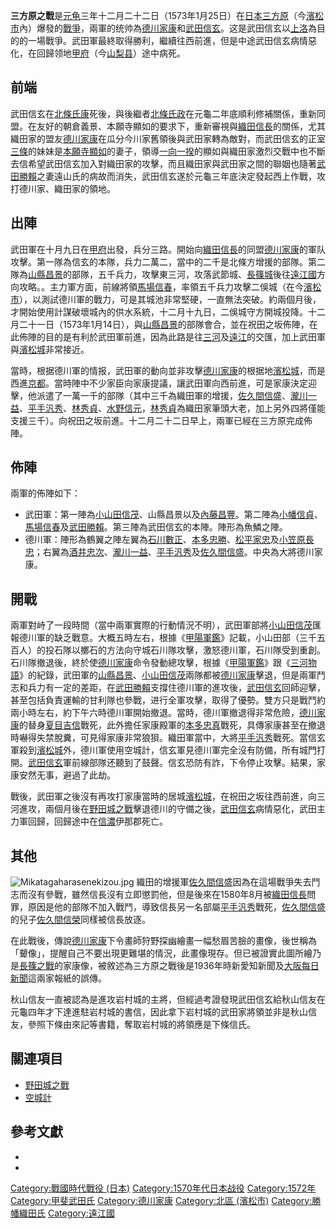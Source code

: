 {{no footnotes|time=2018-03-16T15:41:24+00:00}}
{{Infobox Military Conflict|
conflict=三方原之戰|
partof=[[战国_(日本)|日本戰國時代]]|
image=Battle_of_Mikatagahara.jpg|
image_size=300px|
caption=《元龜三年十二月味方原戰争之圖》<br/>由歌川芳虎於明治7年（1874年）所畫|
date=[[元龜|元龜]]三年十二月二十二日（1573年1月25日）|
place=[[靜岡縣|靜岡縣]][[濱松市|濱松市]]|
result=武田軍勝利|
combatant1=[[小山田信茂|小山田信茂]]、[[山縣昌景|山縣昌景]]、[[武田勝賴|武田勝賴]]（武田．北條軍）|
combatant2=[[本多忠勝|本多忠勝]]、[[瀧川一益|瀧川一益]]、[[酒井忠次|酒井忠次]]（德川．織田軍）|
commander1=[[武田信玄|武田信玄]]|
commander2=[[德川家康|德川家康]]|
strength1=約27,000人(最大動員能力30,000)+北條援軍2,000|
strength2=約18,000人(最大動員能力15,000)+織田援軍3,000|
casualties1=500(上杉文書)|
casualties2=2,000|
}}
{{japanese|japanese=三方ヶ原の戦い|kana=みかたがはらのたたかい|romaji=Mikatagahara no Tatakai}}
{{Campaignbox 德川家重大戰役}}
{{Campaignbox 武田家重大戰役}}

'''三方原之戰'''是[[元龟|元龟]]三年十二月二十二日（1573年1月25日）在[[日本|日本]][[三方原|三方原]]（今[[濱松市|濱松市]]內）爆發的[[戰爭|戰爭]]，兩軍的统帅為[[德川家康|德川家康]]和[[武田信玄|武田信玄]]。这是武田信玄以[[上洛|上洛]]為目的的一場戰爭。武田軍最終取得勝利，繼續往西前進，但是中途武田信玄病情惡化，在回歸领地[[甲府|甲府]]（今[[山梨县|山梨县]]）途中病死。

== 前端 ==
武田信玄在[[北條氏康|北條氏康]]死後，與後繼者[[北條氏政|北條氏政]]在元龜二年底順利修補關係，重新同盟。在友好的朝倉義景、本願寺顯如的要求下，重新審視與[[織田信長|織田信長]]的關係，尤其織田家的盟友[[德川家康|德川家康]]在瓜分今川家舊領後與武田家轉為敵對，而武田信玄的正室[[三條夫人|三條]]的妹妹是[[本願寺顯如|本願寺顯如]]的妻子，領導[[一向一揆|一向一揆]]的顯如與織田家激烈交戰中也不斷去信希望武田信玄加入對織田家的攻擊，而且織田家與武田家之間的聯姻也隨著[[武田勝賴|武田勝賴]]之妻遠山氏的病故而消失，武田信玄遂於元龜三年底決定發起西上作戰，攻打德川家、織田家的領地。

== 出陣 ==
武田軍在十月九日在[[甲府|甲府]]出發，兵分三路。開始向[[織田信長|織田信長]]的同盟[[德川家康|德川家康]]的軍队攻擊。第一隊為信玄的本隊，兵力二萬二，當中的二千是北條方增援的部隊。第二隊為[[山縣昌景|山縣昌景]]的部隊，五千兵力，攻擊東三河，攻落武節城、[[長篠城|長篠城]]後往[[遠江國|遠江國]]方向攻略。。主力軍方面，前線將領[[馬場信春|馬場信春]]，率領五千兵力攻擊二俁城（在今[[濱松市|濱松市]]），以測試德川軍的戰力，可是其城池非常堅硬，一直無法突破。約兩個月後，才開始使用計謀破壞城內的供水系統，十二月十九日，二俁城守方開城投降。十二月二十一日（1573年1月14日），與[[山縣昌景|山縣昌景]]的部隊會合，並在祝田之坂佈陣，在此佈陣的目的是有利於武田軍前進，因為此路是往[[三河國|三河]]及[[遠江國|遠江]]的交匯，加上武田軍與[[濱松城|濱松城]]非常接近。

當時，根据德川軍的情报，武田軍的動向並非攻擊[[德川家康|德川家康]]的根据地[[濱松城|濱松城]]，而是西進[[京都|京都]]。當時陣中不少家臣向家康提議，讓武田軍向西前進，可是家康決定迎擊，他派遣了一萬一千的部隊（其中三千為織田軍的增援，[[佐久間信盛|佐久間信盛]]、[[瀧川一益|瀧川一益]]、[[平手汎秀|平手汎秀]]、[[林秀貞|林秀貞]]、[[水野信元|水野信元]]，[[林秀貞|林秀貞]]為織田家筆頭大老，加上另外四將僅能支援三千）。向祝田之坂前進。十二月二十二日早上，兩軍已經在三方原完成佈陣。

== 佈陣 ==
兩軍的佈陣如下：

* 武田軍：第一陣為[[小山田信茂|小山田信茂]]、山縣昌景以及[[內藤昌豐|內藤昌豐]]。第二陣為[[小幡信貞|小幡信貞]]、[[馬場信春|馬場信春]]及[[武田勝賴|武田勝賴]]。第三陣為武田信玄的本陣。陣形為魚鱗之陣。
* 德川軍：陣形為鶴翼之陣左翼為[[石川數正|石川數正]]、[[本多忠勝|本多忠勝]]、[[松平家忠|松平家忠]]及[[小笠原長忠|小笠原長忠]]；右翼為[[酒井忠次|酒井忠次]]、[[瀧川一益|瀧川一益]]、[[平手汎秀|平手汎秀]]及[[佐久間信盛|佐久間信盛]]。中央為大將德川家康。

== 開戰 ==
兩軍對峙了一段時間（當中兩軍實際的行動情況不明），武田軍部將[[小山田信茂|小山田信茂]]匯報德川軍的缺乏戰意。大概五時左右，根據《[[甲陽軍鑑|甲陽軍鑑]]》記載，小山田部（三千五百人）的投石隊以擲石的方法向守城石川隊攻擊，激怒德川軍，石川隊受到重創。石川隊撤退後，終於使[[德川家康|德川家康]]命令發動總攻擊，根據《[[甲陽軍鑑|甲陽軍鑑]]》跟《[[三河物語|三河物語]]》的紀錄，武田軍的[[山縣昌景|山縣昌景]]、[[小山田信茂|小山田信茂]]兩隊都被[[德川家康|德川家康]]擊退，但是兩軍鬥志和兵力有一定的差距，在[[武田勝賴|武田勝賴]]支撐住德川軍的進攻後，[[武田信玄|武田信玄]]回師迎擊，甚至包括負責運輸的甘利隊也參戰，进行全軍攻擊，取得了優勢。雙方只是戰鬥約兩小時左右，約下午六時德川軍開始撤退。當時，德川軍撤退得非常危險，[[德川家康|德川家康]]的替身[[夏目吉信|夏目吉信]]戰死，此外擔任家康殿軍的[[本多忠真|本多忠真]]戰死，具傳家康甚至在撤退時嚇得失禁脫糞，可見得家康非常狼狽。織田軍當中，大將[[平手汎秀|平手汎秀]]戰死。當信玄軍殺到[[濱松城|濱松城]]外，德川軍使用空城計，信玄軍見德川軍完全沒有防備，所有城門打開。[[武田信玄|武田信玄]]軍前線部隊还聽到了鼓聲。信玄恐防有詐，下令停止攻擊。結果，家康安然无事，避過了此劫。

戰後，武田軍之後沒有再攻打家康當時的居城[[濱松城|濱松城]]，在祝田之坂往西前進，向三河進攻，兩個月後在[[野田城之戰|野田城之戰]]擊退德川的守備之後，[[武田信玄|武田信玄]]病情惡化，武田主力軍回歸，回歸途中在[[信濃|信濃]]伊那郡死亡。

== 其他 ==
[[File:Mikatagaharasenekizou.jpg|thumb]]
織田的增援軍[[佐久間信盛|佐久間信盛]]因為在這場戰爭失去鬥志而沒有參戰，雖然信長沒有立即懲罰他，但是後來在1580年8月被[[織田信長|織田信長]]問罪，原因是他的部隊不加入戰鬥，導致信長另一名部屬[[平手汎秀|平手汎秀]]戰死，[[佐久間信盛|佐久間信盛]]的兒子[[佐久間信榮|佐久間信榮]]同樣被信長放逐。

在此戰後，傳說[[德川家康|德川家康]]下令畫師狩野探幽繪畫一幅愁眉苦臉的畫像，後世稱為「顰像」，提醒自己不要出現更難堪的情況，此畫像現存{{link-ja|德川美術館|徳川美術館}}。但已被證實此圖所繪乃是[[長篠之戰|長篠之戰]]的家康像，被敘述為三方原之戰後是1936年時新愛知新聞及[[大阪每日新聞|大阪每日新聞]]這兩家報紙的誤傳。

秋山信友一直被認為是進攻岩村城的主將，但經過考證發現武田信玄給秋山信友在元龜四年才下達進駐岩村城的書信，因此拿下岩村城的武田家將領並非是秋山信友，參照下條由來記等書籍，奪取岩村城的將領應是下條信氏。

== 關連項目 ==
*[[野田城之戰|野田城之戰]]
*[[空城計|空城計]]

== 參考文獻 ==
* {{cite book|author=武田信玄|title=風林火山的大戰略|year=1988年|publisher=學習研究社|isbn=4-05-105142-0}}
* {{Cite journal|last=原|first=史彦|title=徳川家康三方ヶ原戦役画像の謎|date=2016-03-30|publisher=公益財団法人徳川黎明会|journal=金鯱叢書|volume=第43輯|issn=2188-7594|url=http://www.tokugawa-art-museum.jp/academic/publications/kinshachi/items/bcd297314498ffc33ee5c1ce05ca0657a85cb7b9.pdf|format=pdf|pages=1-21|accessdate=2016-08-17|ref=harv|archive-date=2017-10-09|archive-url=https://web.archive.org/web/20171009093050/http://www.tokugawa-art-museum.jp/academic/publications/kinshachi/items/bcd297314498ffc33ee5c1ce05ca0657a85cb7b9.pdf|dead-url=no}}[[Category:戰國時代戰役_(日本)|Category:戰國時代戰役 (日本)]]
[[Category:1570年代日本战役|Category:1570年代日本战役]]
[[Category:1572年|Category:1572年]]
[[Category:甲斐武田氏|Category:甲斐武田氏]]
[[Category:德川家康|Category:德川家康]]
[[Category:北區_(濱松市)|Category:北區 (濱松市)]]
[[Category:勝幡織田氏|Category:勝幡織田氏]]
[[Category:遠江國|Category:遠江國]]